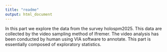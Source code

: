 ```yaml
---
title: "readme"
output: html_document
---
```


In this part we explore the data from the survey holospm2025.
This data are collected by the video sampling method of Ifremer.
The video analysis has been conducted by human using VIA software to annotate.
This part is essentially composed of exploratory statistics.